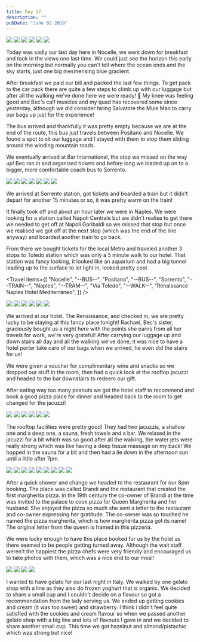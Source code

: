 ```yaml
---
title: Day 17
description: ""
pubDate: "June 02 2018"
---
```



<Grid>
  <Img src="2018-europe/9f864ae2-34ba-4823-b43f-a4d4167538ac-0b8596b62f34df792dae459a41781d14dae9c880.jpg" />
  <Img src="2018-europe/eb9d19bd-7222-4646-aaea-41fa7640aa0c-d33546b7da14c6279e0bd43c14d9e6fb4e94853c.jpg" />
  <Img src="2018-europe/e40e738b-df30-40e6-8fac-4a5f802c14ea-8cf172461101ec0460b64e95c13fec46160b6e29.jpg" />
  <Img src="2018-europe/4c0abe29-7f84-4c18-8abf-d8f520395fea-7d314ad6313d8e56e2cbbe3f618d0079b2f52af5.jpg" />
  <Img src="2018-europe/232a366d-cacb-46b2-ac49-bab048f83b1e-ebf7b7b836895966e8a692624e0146b1117f8dbd.jpg" />
  <Img src="2018-europe/4f89bf4b-d2f5-45aa-be12-3f1922e00a6f-aaaef9721924a173aa1316875e877a9af3fc9faa.jpg" />
</Grid>

Today was sadly our last day here in Nocelle, we went down for breakfast and took in the views one last time. We could just see the horizon this early on the morning but normally you can't tell where the ocean ends and the sky starts, just one big mesmerising blue gradient.

After breakfast we paid our bill and packed the last few things. To get pack to the car pack there are quite a few steps to climb up with our luggage but after all the walking we've done here we were ready! 💪 My knee was feeling good and Bec's calf muscles and my quad has recovered some since yesterday, although we did consider hiring Salvatore the Mule Man to carry our bags up just for the experience!

The bus arrived and thankfully it was pretty empty because we are at the end of the route, this bus just travels between Positano and Nocelle. We found a spot to sit our luggage and I stayed with them to stop them sliding around the winding mountain roads.

We eventually arrived at Bar International, the stop we missed on the way up! Bec ran in and organised tickets and before long we loaded up on to a bigger, more comfortable coach bus to Sorrento.

<Grid>
  <Img src="2018-europe/2a30aa30-0b5b-4133-a21a-976a065e598f-0f4ea2293c42d8c4f48f057866069dd23055830e.jpg" />
  <Img src="2018-europe/4d00ba21-406e-436f-8300-b6cc93fa931f-bde0b43a8192f4299cea6905fac27bf369109378.jpg" />
  <Img src="2018-europe/d108696e-8839-4aca-afbb-05a2e817fcd5-9b164cf7aad6fb632bb23d927fd541e156f453db.jpg" />
  <Img src="2018-europe/a7138977-745f-4e4f-bbee-fd92aa9629f1-3f1c61198ffcb13ef890e9ba80af73ffe1399f4c.jpg" />
  <Img src="2018-europe/9dfe63d1-e293-47ec-9206-bf8e5ae87a4e-3bb40b37b55342aee5cc84b2d3096a730825c3c4.jpg" />
  <Img src="2018-europe/5507cb3e-2a12-44f5-8915-df2a24d3f048-02f45a76c61aa4052a7dbcdf225e8069595c69a7.jpg" />
  <Img src="2018-europe/0f537d54-7c7e-4649-97dd-53d8b2342257-0e74553143c48e208a62e923491e01a6d4a040ef.jpg" />
</Grid>

We arrived at Sorrento station, got tickets and boarded a train but it didn't depart for another 15 minutes or so, it was pretty warm on the train!

It finally took off and about an hour later we were in Naples. We were looking for a station called Napoli Centrale but we didn't realise to get there we needed to get off at Napoli Garibaldi so we missed that stop but once we realised we got off at the next stop (which was the end of the line anyway) and boarded another train to go back.

From there we bought tickets for the local Metro and traveled another 3 stops to Toledo station which was only a 5 minute walk to our hotel. That station was fancy looking, it looked like an aquarium and had a big tunnel leading up to the surface to let light in, looked pretty cool.

<Travel
  items={[
    "Nocelle",
    "--BUS--",
    "Positano",
    "--BUS--",
    "Sorrento",
    "--TRAIN--",
    "Naples",
    "--TRAM--",
    "Via Toledo",
    "--WALK--",
    "Renaissance Naples Hotel Mediterraneo",
  ]}
/>

<Grid>
  <Img src="2018-europe/a03d68af-aa08-4f6c-913c-1c270094d73d-7540295f129fbe85e367492eba938b9979d26383.jpg" />
  <Img src="2018-europe/81ca4dc1-494f-4208-8bc0-e6598931ec82-c2d745734b010d33fb4e75ff9fb66bdc2ac08adb.jpg" />
  <Img src="2018-europe/f3fd37d9-4ade-4060-9e04-597dce5f0df3-3380d8baff4e1a8ec678c76afe5684cc101f4db5.jpg" />
  <Img src="2018-europe/7088a20f-a615-450d-b29e-f7529e70ff8a-70b75115867be0bf699def3694540f46c781de78.jpg" />
  <Img src="2018-europe/1b43a4df-5d12-4957-90ca-40ebfdd2b619-3d5ef2a8eb78cd5df4fe4bdc13d824a445398508.jpg" />
  <Img src="2018-europe/2c7e8d4e-ed1f-4531-9304-c41a1185cb98-299ff6f736b3131aa898428de479913618d4676d.jpg" />
</Grid>

We arrived at our hotel, The Renaissance, and checked in, we are pretty lucky to be staying at this fancy place tonight! Rachael, Bec's sister, graciously bought us a night here with the points she earns from all her travels for work, we're very grateful! After carrying our luggage up and down stairs all day and all the walking we've done, it was nice to have a hotel porter take care of our bags when we arrived, he even did the stairs for us!

We were given a voucher for complimentary wine and snacks so we dropped our stuff in the room, then had a quick look at the rooftop jacuzzi and headed to the bar downstairs to redeem our gift.

After eating way too many peanuts we got the hotel staff to recommend and book a good pizza place for dinner and headed back to the room to get changed for the jacuzzi!

<Grid>
  <Img src="2018-europe/f1616c05-8a1c-4b22-b6e1-1c42fc7fc7d4-62a01ca8cf87f744fdd39cfd8ae59a3d71875476.jpg" />
  <Img src="2018-europe/9930e80b-18f2-45e8-b95d-a1dc8c45e0eb-08fe8714e14c1d321321eb2c0e46f4d3955b5132.jpg" />
  <Img src="2018-europe/b31bf489-ffe7-4a60-aceb-1be2a740a249-43a4f264d1149b30676131ed935eb05f24498bdb.jpg" />
  <Img src="2018-europe/5e2a9bfb-632d-4d53-a3e5-b269d21d195c-4a24610e42cd66d9f7993c3e33029e712cfcb338.jpg" />
  <Img src="2018-europe/c511d637-10d9-4d9a-bd9b-155b8f999dc4-39eab709fd1cd2abc7d4153a28ebeafe33a3f80e.jpg" />
  <Img src="2018-europe/3ac56994-bc64-412a-a70d-3acdd6dbf2c6-f8256bfaefed02d54e51382fef3b3487748cce1c.jpg" />
</Grid>

The rooftop facilities were pretty good! They had two jacuzzis, a shallow one and a deep one, a sauna, fresh towels and a bar. We relaxed in the jacuzzi for a bit which was so good after all the walking, the water jets were really strong which was like having a deep tissue massage on my back! We hopped in the sauna for a bit and then had a lie down in the afternoon sun until a little after 7pm.

<Grid>
  <Img src="2018-europe/5f2ef7fc-e218-45aa-8812-80bf5c4c03d5-daf8f4acd8cf82d1f1d3fb85eb29b32ec9b6d8b7.jpg" />
  <Img src="2018-europe/109bb5aa-1a73-4d13-b148-daaeeba53deb-c513b6eb67355ec49148e743eea30536390dd11e.jpg" />
  <Img src="2018-europe/97106597-0b59-4f4a-b924-e6a12260f42c-930191c20074645630c5b55ae488cb5e4d41c64e.jpg" />
  <Img src="2018-europe/48fd544b-daac-474b-af1c-88b3205ebf62-a60d630342d0c774a268fbed3c2eb9127f47bacb.jpg" />
  <Img src="2018-europe/5a959fc7-e2ae-492a-a7f0-bdf0207d68af-3a52e66df8f1111682654b34ae820e1104c79189.jpg" />
  <Img src="2018-europe/6752fae0-8b27-4cd3-9532-0c4f2c757166-c4eb9c4ed99171902a58eafd913b223261631286.jpg" />
  <Img src="2018-europe/293d8030-03df-49a0-abfa-33110a9432d7-99758b71d9bc30c9300139baa47bab3f34572a3d.jpg" />
  <Img src="2018-europe/77e55517-034b-452f-9af9-bb3171ab2d3f-d57e681a70cf78e0649958b91eee841f5dfbb394.jpg" />
  <Img src="2018-europe/e0a9bf02-e09a-4a14-9780-efd20953ae15-ac464823fe0342d2368d4f05006288414381e32f.jpg" />
</Grid>

After a quick shower and change we headed to the restaurant for our 8pm booking. The place was called Brandi and the restaurant that created the first margherita pizza. In the 19th century the co-owner of Brandi at the time was invited to the palace to cook pizza for Queen Margherita and her husband. She enjoyed the pizza so much she sent a letter to the restaurant and co-owner expressing her gratitude. The co-owner was so touched he named the pizza margherita, which is how margherita pizza got its name! The original letter from the queen is framed in this pizzeria.

We were lucky enough to have this place booked for us by the hotel as there seemed to be people getting turned away. Although the wait staff weren't the happiest the pizza chefs were very friendly and encouraged us to take photos with them, which was a nice end to our meal!

<Grid>
  <Img src="2018-europe/ad10ec4c-afe3-42ed-9ba3-bfeb14b3e77e-8988268ff5bad0fe7850e76839674edecae3a808.jpg" />
  <Img src="2018-europe/e701fa5d-8827-439e-8653-c6a71b13c95c-543476ca582ebb78e7ce361558aeca5357e6d691.jpg" />
  <Img src="2018-europe/38b4ed24-3358-4c4f-b7d0-8bee49788ed7-ef524d3cd433141bbfd2ce5d967033edbe2ebcd5.jpg" />
  <Img src="2018-europe/b0580142-56ca-4eac-9d26-93c3dc8d2a5a-142ea5b3554d78efb5ba45af776175fcd3f639c3.jpg" />
</Grid>

I wanted to have gelato for our last night in Italy. We walked by one gelato shop with a line as they also do frozen yoghurt that is organic. We decided to share a small cup and I couldn't decide on a flavour so got a recommendation from the lady serving us. We ended up getting cookies and cream (it was too sweet) and strawberry. I think i didn't feel quite satisfied with the cookies and cream flavour so when we passed another gelato shop with a big line and lots of flavours I gave in and we decided to share another small cup. This time we got hazelnut and almond/pistachio which was strong but nice!
